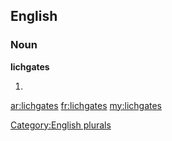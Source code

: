 ==English==

===Noun===
'''lichgates'''

# {{plural of|[[lichgate]]}}

[[Category:English plurals]]

[[ar:lichgates]]
[[fr:lichgates]]
[[my:lichgates]]